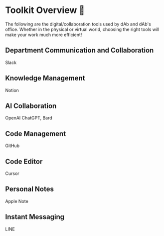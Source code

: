 # Toolkit Overview 🧰

The following are the digital/collaboration tools used by dAb and dAb's office. Whether in the physical or virtual world, choosing the right tools will make your work much more efficient!

## Department Communication and Collaboration

Slack

## Knowledge Management

Notion

## AI Collaboration

OpenAI ChatGPT, Bard

## Code Management

GitHub

## Code Editor

Cursor

## Personal Notes

Apple Note

## Instant Messaging

LINE
